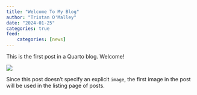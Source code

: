 ```yaml
---
title: "Welcome To My Blog"
author: "Tristan O'Malley"
date: "2024-01-25"
categories: true
feed:
    categories: [news]
---
```


This is the first post in a Quarto blog. Welcome!

![](thumbnail.jpg)

Since this post doesn't specify an explicit `image`, the first image in the post will be used in the listing page of posts.
